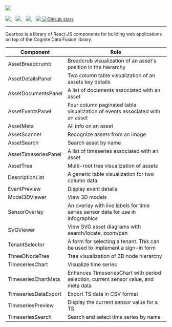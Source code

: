 
<Meta title="Docs|About" />

<div style={{ margin: '0 auto', maxWidth: '600px', color: 'white', textAlign: 'center' }}>
  <img
    style={{ margin: '0 auto 2em auto' }}
    src={Logo}
  />
  <br />
  <br />
  <a href="https://npm.im/@cognite/gearbox">
    <img src="https://img.shields.io/npm/v/@cognite/gearbox" />
  </a>&nbsp;&nbsp;
  <a href="https://npm.im/@cognite/gearbox">
    <img src="https://badgen.net/npm/dw/@cognite/gearbox" />
  </a>&nbsp;&nbsp;
  <a href="https://github.com/cognitedata/gearbox.js/blob/master/LICENSE">
    <img src="https://badgen.now.sh/badge/license/apache2" />
  </a>&nbsp;&nbsp;
  <a href="https://bundlephobia.com/result?p=@cognite/gearbox">
    <img src="https://badgen.net/bundlephobia/minzip/@cognite/gearbox" />
  </a>
  <a href="https://github.com/cognitedata/gearbox.js">
    <img alt="GitHub stars" src="https://img.shields.io/github/stars/cognitedata/gearbox.js?style=social" />
  </a>

---

Gearbox is a library of React.JS components for building web applications on top of the Cognite Data Fusion library.

</div>




| Component            | Role                                                         |
| -------------------- | ------------------------------------------------------------ |
| AssetBreadcrumb      | Breadcrub visualization of an asset's position in the hierarchy |
| AssetDetailsPanel    | Two column table visualization of an assets key details      |
| AssetDocumentsPanel  | A list of documents associated with an asset                 |
| AssetEventsPanel     | Four column paginated table visualization of events associated with an asset |
| AssetMeta            | All info on an asset                                         |
| AssetScanner         | Recognize assets from an image                               |
| AssetSearch          | Search asset by name                                         |
| AssetTimeseriesPanel | A list of timeseries associated with an asset                |
| AssetTree            | Multi-root tree visualization of assets                      |
| DescriptionList      | A generic table visualization for two column data            |
| EventPreview         | Display event details                                        |
| Model3DViewer        | View 3D models                                               |
| SensorOverlay        | An overlay with live labels for time series sensor data for use in infographics |
| SVGViewer            | View SVG asset diagrams with search/locate, zoom/pan         |
| TenantSelector       | A form for selecting a tenant. This can be used to implement a sign-in form |
| ThreeDNodeTree       | Tree visualization of 3D node hierarchy                      |
| TimeseriesChart      | Visualize time series                                        |
| TimeseriesChartMeta  | Enhances TimeseriesChart with period selection, current sensor value, and meta data |
| TimeseriesDataExport | Export TS data in CSV format                                 |
| TimeseriesPreview    | Display the current sensor value for a TS                    |
| TimeseriesSearch     | Search and select time series by name                        |


